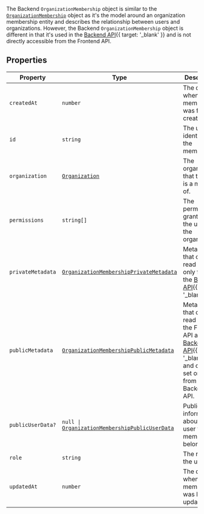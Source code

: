 The Backend `OrganizationMembership` object is similar to the [`OrganizationMembership`](/docs/reference/javascript/types/organization-membership) object as it's the model around an organization membership entity and describes the relationship between users and organizations. However, the Backend `OrganizationMembership` object is different in that it's used in the [Backend API](/docs/reference/backend-api/tag/Organization-Memberships#operation/CreateOrganizationMembership){{ target: '_blank' }} and is not directly accessible from the Frontend API.

## Properties

| Property                                       | Type                                                                                                                          | Description                                                                                                                                                    |
| ---------------------------------------------- | ----------------------------------------------------------------------------------------------------------------------------- | -------------------------------------------------------------------------------------------------------------------------------------------------------------- |
| <a id="createdat"></a> `createdAt`             | `number`                                                                                                                      | The date when the membership was first created.                                                                                                                |
| <a id="id"></a> `id`                           | `string`                                                                                                                      | The unique identifier for the membership.                                                                                                                      |
| <a id="organization"></a> `organization`       | [`Organization`](/docs/reference/backend/types/backend-organization)                                                          | The organization that the user is a member of.                                                                                                                 |
| <a id="permissions"></a> `permissions`         | <code>string[]</code>                                                                                                         | The permissions granted to the user in the organization.                                                                                                       |
| <a id="privatemetadata"></a> `privateMetadata` | [`OrganizationMembershipPrivateMetadata`](/docs/reference/javascript/types/metadata#organization-membership-private-metadata) | Metadata that can be read and set only from the [Backend API](/docs/reference/backend-api){{ target: '_blank' }}.                                              |
| <a id="publicmetadata"></a> `publicMetadata`   | [`OrganizationMembershipPublicMetadata`](/docs/reference/javascript/types/metadata#organization-membership-public-metadata)   | Metadata that can be read from the Frontend API and [Backend API](/docs/reference/backend-api){{ target: '_blank' }} and can be set only from the Backend API. |
| <a id="publicuserdata"></a> `publicUserData?`  | <code>null \| [OrganizationMembershipPublicUserData](#organization-membership-public-user-data)</code>                        | Public information about the user that this membership belongs to.                                                                                             |
| <a id="role"></a> `role`                       | `string`                                                                                                                      | The role of the user.                                                                                                                                          |
| <a id="updatedat"></a> `updatedAt`             | `number`                                                                                                                      | The date when the membership was last updated.                                                                                                                 |
